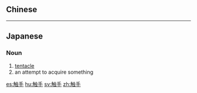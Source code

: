 {{also|觸手}}
==Chinese==
{{zh-see|觸手}}

----

==Japanese==
{{ja-kanjitab|しょく|しゅ|yomi=on}}

===Noun===
{{ja-noun|しょくしゅ}}

# [[tentacle]] {{gloss|elongated, boneless, flexible appendage}}
# an attempt to acquire something

[[es:触手]]
[[hu:触手]]
[[sv:触手]]
[[zh:触手]]